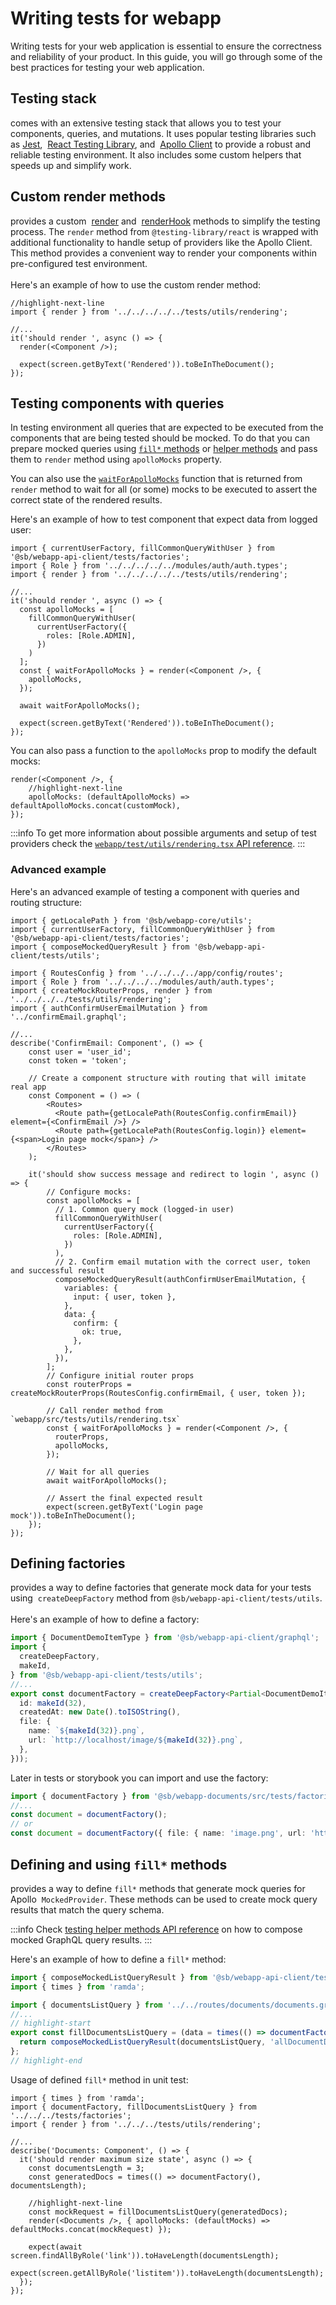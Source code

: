 
# Writing tests for webapp

Writing tests for your web application is essential to ensure the correctness and reliability of your product. In this
guide, you will go through some of the best practices for testing your web application.

## Testing stack

<ProjectName /> comes with an extensive testing stack that allows you to test your components, queries, and mutations.
It uses popular testing libraries such as <a href="https://jestjs.io/">Jest</a>,&nbsp;
<a href="https://testing-library.com/">React Testing Library</a>, and&nbsp;
<a href="https://www.apollographql.com/docs/react/development-testing/testing">Apollo Client</a> to provide a robust
and reliable testing environment. It also includes some custom helpers that speeds up and simplify work.


## Custom render methods

<ProjectName /> provides a custom&nbsp;
<a href="../../api-reference/webapp/generated/modules/tests_utils_rendering#render">render</a> and&nbsp;
<a href="../../api-reference/webapp/generated/modules/tests_utils_rendering#renderhook">renderHook</a> methods to
simplify the testing process. The <code>render</code> method from <code>@testing-library/react</code> is wrapped with
additional functionality to handle setup of providers like the Apollo Client. This method provides a convenient way to
render your components within pre-configured test environment.
<br />
<br />
Here's an example of how to use the custom render method:

```tsx showLineNumbers
//highlight-next-line
import { render } from '../../../../../tests/utils/rendering';

//...
it('should render ', async () => {
  render(<Component />);

  expect(screen.getByText('Rendered')).toBeInTheDocument();
});
```

## Testing components with queries

In testing environment all queries that are expected to be executed from the components that are being tested should be
mocked. To do that you can prepare mocked queries using [`fill*` methods](#defining-and-using-fill-methods) or
[helper methods](../../api-reference/webapp-api-client/generated/modules/tests_utils_fixtures) and pass them to `render`
method using `apolloMocks` property.

You can also use the
[`waitForApolloMocks`](../../api-reference/webapp-api-client/generated/modules/tests_utils_rendering#waitforapollomocks)
function that is returned from `render` method to wait for all (or some) mocks to be executed to assert the correct
state of the rendered results.

Here's an example of how to test component that expect data from logged user:

```tsx showLineNumbers
import { currentUserFactory, fillCommonQueryWithUser } from '@sb/webapp-api-client/tests/factories';
import { Role } from '../../../../../modules/auth/auth.types';
import { render } from '../../../../../tests/utils/rendering';

//...
it('should render ', async () => {
  const apolloMocks = [
    fillCommonQueryWithUser(
      currentUserFactory({
        roles: [Role.ADMIN],
      })
    )
  ];
  const { waitForApolloMocks } = render(<Component />, {
    apolloMocks,
  });

  await waitForApolloMocks();

  expect(screen.getByText('Rendered')).toBeInTheDocument();
});
```

You can also pass a function to the `apolloMocks` prop to modify the default mocks:

```tsx showLineNumbers
render(<Component />, {
    //highlight-next-line
    apolloMocks: (defaultApolloMocks) => defaultApolloMocks.concat(customMock),
});
```

:::info
To get more information about possible arguments and setup of test providers check the
[`webapp/test/utils/rendering.tsx` API reference](../../api-reference/webapp/generated/modules/tests_utils_rendering#render).
:::

### Advanced example

Here's an advanced example of testing a component with queries and routing structure:

```tsx showLineNumbers
import { getLocalePath } from '@sb/webapp-core/utils';
import { currentUserFactory, fillCommonQueryWithUser } from '@sb/webapp-api-client/tests/factories';
import { composeMockedQueryResult } from '@sb/webapp-api-client/tests/utils';

import { RoutesConfig } from '../../../../app/config/routes';
import { Role } from '../../../../modules/auth/auth.types';
import { createMockRouterProps, render } from '../../../../tests/utils/rendering';
import { authConfirmUserEmailMutation } from '../confirmEmail.graphql';

//...
describe('ConfirmEmail: Component', () => {
    const user = 'user_id';
    const token = 'token';

    // Create a component structure with routing that will imitate real app
    const Component = () => (
        <Routes>
          <Route path={getLocalePath(RoutesConfig.confirmEmail)} element={<ConfirmEmail />} />
          <Route path={getLocalePath(RoutesConfig.login)} element={<span>Login page mock</span>} />
        </Routes>
    );

    it('should show success message and redirect to login ', async () => {
        // Configure mocks:
        const apolloMocks = [
          // 1. Common query mock (logged-in user)
          fillCommonQueryWithUser(
            currentUserFactory({
              roles: [Role.ADMIN],
            })
          ),
          // 2. Confirm email mutation with the correct user, token and successful result
          composeMockedQueryResult(authConfirmUserEmailMutation, {
            variables: {
              input: { user, token },
            },
            data: {
              confirm: {
                ok: true,
              },
            },
          }),
        ];
        // Configure initial router props
        const routerProps = createMockRouterProps(RoutesConfig.confirmEmail, { user, token });

        // Call render method from `webapp/src/tests/utils/rendering.tsx`
        const { waitForApolloMocks } = render(<Component />, {
          routerProps,
          apolloMocks,
        });

        // Wait for all queries
        await waitForApolloMocks();

        // Assert the final expected result
        expect(screen.getByText('Login page mock')).toBeInTheDocument();
    });
});
```

## Defining factories

<ProjectName /> provides a way to define factories that generate mock data for your tests using&nbsp;
<code>createDeepFactory</code> method from <code>@sb/webapp-api-client/tests/utils</code>.
<br/>
<br/>
Here's an example of how to define a factory:

```ts showLineNumbers title="packages/webapp-libs/webapp-documents/src/tests/factories/document.ts"
import { DocumentDemoItemType } from '@sb/webapp-api-client/graphql';
import {
  createDeepFactory,
  makeId,
} from '@sb/webapp-api-client/tests/utils';
//...
export const documentFactory = createDeepFactory<Partial<DocumentDemoItemType>>(() => ({
  id: makeId(32),
  createdAt: new Date().toISOString(),
  file: {
    name: `${makeId(32)}.png`,
    url: `http://localhost/image/${makeId(32)}.png`,
  },
}));
```

Later in tests or storybook you can import and use the factory:
```ts
import { documentFactory } from '@sb/webapp-documents/src/tests/factories/document'
//...
const document = documentFactory();
// or
const document = documentFactory({ file: { name: 'image.png', url: 'http://example/image.png' } })
```

## Defining and using `fill*` methods

<ProjectName /> provides a way to define <code>fill*</code> methods that generate mock queries for Apollo&nbsp;
<code>MockedProvider</code>. These methods can be used to create mock query results that match the query schema.

:::info
Check
[testing helper methods API reference](../../api-reference/webapp-api-client/generated/modules/tests_utils_fixtures)
on how to compose mocked GraphQL query results.
:::

Here's an example of how to define a <code>fill*</code> method:

```ts showLineNumbers title="packages/webapp-libs/webapp-documents/src/tests/factories/document.ts"
import { composeMockedListQueryResult } from '@sb/webapp-api-client/tests/utils';
import { times } from 'ramda';

import { documentsListQuery } from '../../routes/documents/documents.graphql';
//...
// highlight-start
export const fillDocumentsListQuery = (data = times(() => documentFactory(), 3)) => {
  return composeMockedListQueryResult(documentsListQuery, 'allDocumentDemoItems', 'DocumentDemoItemType', { data });
};
// highlight-end
```

Usage of defined `fill*` method in unit test:

```tsx showLineNumbers
import { times } from 'ramda';
import { documentFactory, fillDocumentsListQuery } from '../../../tests/factories';
import { render } from '../../../tests/utils/rendering';

//...
describe('Documents: Component', () => {
  it('should render maximum size state', async () => {
    const documentsLength = 3;
    const generatedDocs = times(() => documentFactory(), documentsLength);

    //highlight-next-line
    const mockRequest = fillDocumentsListQuery(generatedDocs);
    render(<Documents />, { apolloMocks: (defaultMocks) => defaultMocks.concat(mockRequest) });

    expect(await screen.findAllByRole('link')).toHaveLength(documentsLength);
    expect(screen.getAllByRole('listitem')).toHaveLength(documentsLength);
  });
});
```